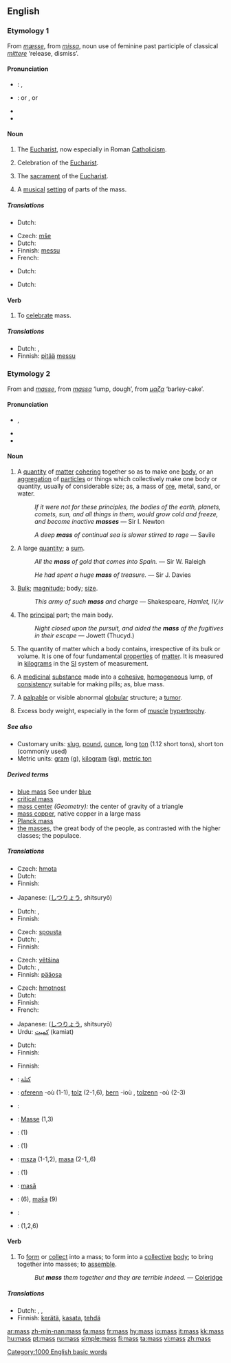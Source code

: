 {{see|Mass}}
{{wikipedia}}
==English==

===Etymology 1===
From {{OE.}} ''[[mæsse]]'', from {{LL.}} ''[[missa]]'', noun use of feminine past participle of classical {{L.}} ''[[mittere]]'' ‘release, dismiss’.

====Pronunciation====
* {{italbrac|US}}: {{IPA|/mæs/}}, {{SAMPA|/m{s/}}
* {{italbrac|UK}}: {{IPA|/mæs/}} or {{IPAchar|/mɑːs/}}, {{SAMPA|/m{s/}} or {{SAMPAchar|/mA:s/}}
* {{audio|en-us-mass.ogg|Audio (US)}}
* {{rhymes|æs}}

====Noun====
{{en-noun|es}}

# {{religion}} The [[Eucharist]], now especially in Roman [[Catholicism]].
# {{context|religion}} Celebration of the [[Eucharist]].
# {{context|religion|usually as ''the [[Mass]]''}} The [[sacrament]] of the [[Eucharist]].
# A [[musical]] [[setting]] of parts of the mass.

=====Translations=====
{{trans-top|religion: Eucharist}}
*Dutch: {{t+|nl|mis|f}}
{{trans-mid}}
{{trans-bottom}}

{{trans-top|religion: celebration of the Eucharist}}
*Czech: [[mše]] {{f}}
*Dutch: {{t+|nl|mis|f}}
*Finnish: [[messu]]
*French: {{t+|fr|messe|f}}
{{trans-mid}}
{{trans-bottom}}

{{trans-top|religion: sacrament of the Eucharist}}
*Dutch: {{t+|nl|mis|f}}
{{trans-mid}}
{{trans-bottom}}

{{trans-top|musical setting of parts of the mass}}
*Dutch: {{t+|nl|mis|f}}
{{trans-mid}}
{{trans-bottom}}

====Verb====
{{en-verb|mass|es}}

# {{context|intransitive|obsolete}} To [[celebrate]] mass.

=====Translations=====
{{trans-top|celebrate Mass}}
*Dutch: {{t+|nl|vieren}}, {{t|nl|misvieren}}
*Finnish: [[pitää]] [[messu]]
{{trans-mid}}
{{trans-bottom}}

===Etymology 2===
From {{AF.}} and {{MF.}} ''[[masse]]'', from {{L.}} ''[[massa]]'' ‘lump, dough’, from {{AGr.}} ''[[μαζα]]'' ‘barley-cake’.

====Pronunciation====
* {{IPA|/mæs/}}, {{SAMPA|/m{s/}}
* {{audio|en-us-mass.ogg|Audio (US)}}
* {{rhymes|æs}}

====Noun====
{{en-noun|es|-}}

# A [[quantity]] of [[matter]] [[cohere|cohering]] together so as to make one [[body]], or an [[aggregation]] of [[particle]]s or things which collectively make one body or quantity, usually of considerable size; as, a mass of [[ore]], metal, sand, or water.
#: {{rfdate}} ''If it were not for these principles, the bodies of the earth, planets, comets, sun, and all things in them, would grow cold and freeze, and become inactive '''masses''''' — Sir I. Newton
#: {{rfdate}} ''A deep '''mass''' of continual sea is slower stirred to rage'' — Savile
# A large [[quantity]]; a [[sum]].
#: {{rfdate}} ''All the '''mass''' of gold that comes into Spain.'' — Sir W. Raleigh
#: {{rfdate}} ''He had spent a huge '''mass''' of treasure.'' — Sir J. Davies
# [[bulk|Bulk]]; [[magnitude]]; body; [[size]].
#: {{rfdate}} ''This army of such '''mass''' and charge'' — Shakespeare, ''Hamlet, IV,iv''
# The [[principal]] part; the main body.
#: {{rfdate}} ''Night closed upon the pursuit, and aided the '''mass''' of the fugitives in their escape'' — Jowett (Thucyd.)
# {{context|physics}} The quantity of matter which a body contains, irrespective of its bulk or volume.  It is one of four fundamental [[property|properties]] of [[matter]]. It is measured in [[kilogram]]s in the [[SI]] system of measurement.
# {{context|pharmacy}} A [[medicinal]] [[substance]] made into a [[cohesive]], [[homogeneous]] lump, of [[consistency]] suitable for making pills; as, blue mass.
# {{context|medicine}} A [[palpable]] or visible abnormal [[globular]] structure; a [[tumor]].
# {{context|bodybuilding}} Excess body weight, especially in the form of [[muscle]] [[hypertrophy]].

=====See also=====
* Customary units: [[slug]], [[pound]], [[ounce]], long [[ton]] (1.12 short tons), short ton (commonly used)
* Metric units: [[gram]] ([[g]]), [[kilogram]] ([[kg]]), [[metric ton]]

=====Derived terms=====
{{rfc|these glosses have to be moved to the appropriate pages}}
* [[blue mass]] See under [[blue]]
* [[critical mass]]
* [[mass center]] ''(Geometry):'' the center of gravity of a triangle
* [[mass copper]], native copper in a large mass
* [[Planck mass]]
* [[the masses]], the great body of the people, as contrasted with the higher classes; the populace.

=====Translations=====
{{trans-top|quantity of matter cohering together to make one body}}
*Czech: [[hmota]] {{f}}
*Dutch: {{t+|nl|massa|f}}
*Finnish: {{t+|fi|massa}}
{{trans-mid}}
*Japanese: {{JAchar|[[質量]]}} ([[しつりょう]], shitsuryō)
{{trans-bottom}}

{{trans-top|large quantity; sum}}
*Dutch: {{t+|nl|massa|f}}, {{t+|nl|hoeveelheid|f}}
*Finnish: {{t+|fi|massa}}
{{trans-mid}}
{{trans-bottom}}

{{trans-top|bulk; magnitude; body; size}}
*Czech: [[spousta]] {{f}}
*Dutch: {{t+|nl|massa|f}}, {{t+|nl|hoeveelheid|f}}
*Finnish: {{t+|fi|massa}}
{{trans-mid}}
{{trans-bottom}}

{{trans-top|principal part}}
*Czech: [[většina]] {{f}}
*Dutch: {{t|nl|meerderheid|f}}, {{t+|nl|massa|f}}
*Finnish: [[pääosa]]
{{trans-mid}}
{{trans-bottom}}

{{trans-top|physics: quantity of matter which a body contains}}
*Czech: [[hmotnost]] {{f}}
*Dutch: {{t+|nl|massa|f}}
*Finnish: {{t+|fi|massa}}
*French: {{t+|fr|masse|f}}
{{trans-mid}}
*Japanese: {{JAchar|[[質量]]}} ([[しつりょう]], shitsuryō)
*Urdu: [[کمیت]] (kamiat) {{f}}
{{trans-bottom}}

{{trans-top|pharmacy: medicinal substance made into a cohesive, homogeneous lump}}
*Dutch: {{t+|nl|massa|f}}
*Finnish: {{t+|fi|massa}}
{{trans-mid}}
{{trans-bottom}}

{{trans-top|medicine: palpable or visible abnormal globular structure}}
{{trans-mid}}
{{trans-bottom}}

{{trans-top|bodybuilding: excess body weight}}
*Finnish: {{t+|fi|massa}}
{{trans-mid}}
{{trans-bottom}}

{{checktrans}}
{{trans-top|Translations to check}}
*{{ttbc|Arabic}}: [[كتلة]]
*{{ttbc|Breton}}: [[oferenn]] {{f}} -où (1-1), [[tolz]] {{m}} (2-1,6), [[bern]] {{m}} -ioù {{p}}, [[tolzenn]] {{f}} -où {{p}} (2-3)
*{{ttbc|French}}: {{t+|fr|masse|f}}
*{{ttbc|German}}: [[Masse]] {{f}} (1,3)
{{trans-mid}}
*{{ttbc|Indonesian}}: {{t-|id|massa|xs=Indonesian}} (1)
*{{ttbc|Interlingua}}: {{t-|ia|massa|xs=Interlingua}} (1)
*{{ttbc|Polish}}: [[msza]] {{f}} (1-1,2), [[masa]] {{f}} (2-1,,6)
*{{ttbc|Portuguese}}: {{t+|pt|massa|f}} (1)
*{{ttbc|Romanian}}: [[masă]] {{f}}
*{{ttbc|Slovene}}: {{t+|sl|masa|f}} (6), [[maša]] {{f}} (9)
*{{ttbc|Spanish}}: {{t+|es|masa|f}}
*{{ttbc|Swedish}}: {{t+|sv|massa}} (1,2,6)
{{trans-bottom}}

====Verb====
{{en-verb|mass|es}}

# {{transitive}} To [[form]] or [[collect]] into a mass; to form into a [[collective]] [[body]]; to bring together into masses; to [[assemble]].
#: {{rfdate|transform this into proper quotation}} ''But '''mass''' them together and they are terrible indeed.'' — [[Coleridge]]

=====Translations=====
{{trans-top|form or collect into a mass}}
*Dutch: {{t|nl|samennemen}}, {{t|nl|samenhopen}}, {{t|nl|ophopen}}
*Finnish: [[kerätä]], [[kasata]], [[tehdä]] {{t+|fi|massa}}
{{trans-mid}}
{{trans-bottom}}

[[Category:1000 English basic words]]

[[ar:mass]]
[[zh-min-nan:mass]]
[[fa:mass]]
[[fr:mass]]
[[hy:mass]]
[[io:mass]]
[[it:mass]]
[[kk:mass]]
[[hu:mass]]
[[pt:mass]]
[[ru:mass]]
[[simple:mass]]
[[fi:mass]]
[[ta:mass]]
[[vi:mass]]
[[zh:mass]]